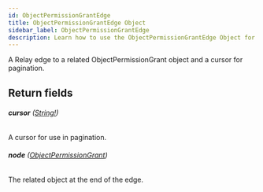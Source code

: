```yaml
---
id: ObjectPermissionGrantEdge
title: ObjectPermissionGrantEdge Object
sidebar_label: ObjectPermissionGrantEdge
description: Learn how to use the ObjectPermissionGrantEdge Object for Builder's API.
---
```


A Relay edge to a related ObjectPermissionGrant object and a cursor for pagination.

## Return fields

###### <b>cursor</b> ([String!](/self-managed/composer/builder/api/schema/scalar/String.mdx))

A cursor for use in pagination.

###### <b>node</b> ([ObjectPermissionGrant](/self-managed/composer/builder/api/schema/object/ObjectPermissionGrant.mdx))

The related object at the end of the edge.
